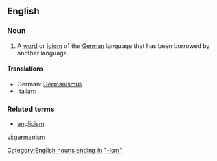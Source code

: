 {{wikipedia}}
==English==

===Noun===
{{en-noun}}

# A [[word]] or [[idiom]] of the [[German]] language that has been borrowed by another language.

====Translations====
* German: [[Germanismus]] {{m}}
* Italian: {{t-|it|germanismo|m}}

===Related terms===
* [[anglicism]]

[[Category:English nouns ending in "-ism"]]

[[vi:germanism]]